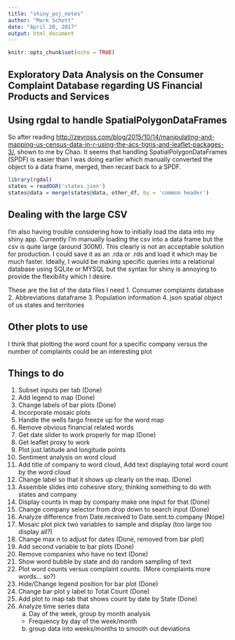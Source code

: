 ```yaml
---
title: "shiny_poj_notes"
author: "Mark Schott"
date: "April 20, 2017"
output: html_document
---
```


```r
knitr::opts_chunk$set(echo = TRUE)
```

## Exploratory Data Analysis on the Consumer Complaint Database regarding US Financial Products and Services


## Using rgdal to handle SpatialPolygonDataFrames

So after reading <http://zevross.com/blog/2015/10/14/manipulating-and-mapping-us-census-data-in-r-using-the-acs-tigris-and-leaflet-packages-3/>, shown to me by Chao. It seems that handling SpatialPolygonDataFrames (SPDF) is easier than I was doing earlier which manually converted the object to a data frame, merged, then recast back to a SPDF. 
```r
library(rgdal)
states = readOGR('states.json')
states@data = merge(states@data, other_df, by = 'common header')
```

## Dealing with the large CSV

I'm also having trouble considering how to initially load the data into my shiny app. Currently I'm manually loading the csv into a data frame but the csv is quite large (around 300M). This clearly is not an acceptable solution for production. I could save it as an .rda or .rds and load it which may be much faster. Ideally, I would be making specific queries into a relational database using SQLite or MYSQL but the syntax for shiny is annoying to provide the flexibility which I desire. 

These are the list of the data files I need
1. Consumer complaints database
2. Abbreviations dataframe
3. Population information
4. json spatial object of us states and territories

## Other plots to use

I think that plotting the word count for a specific company versus the number of complaints could be an interesting plot

## Things to do

1. Subset inputs per tab    (Done)
2. Add legend to map        (Done)
3. Change labels of bar plots    (Done)
4. Incorporate mosaic plots
5. Handle the wells fargo freeze up for the word map
6. Remove obvious financial related words
7. Get date slider to work properly for map        (Done)
8. Get leaflet proxy to work
9. Plot just latitude and longitude points
10. Sentiment analysis on word cloud
11. Add title of company to word cloud, Add text displaying total word count by the word cloud
12. Change label so that it shows up clearly on the map.    (Done)
13. Assemble slides into cohesive story, thinking something to do with states and company
14. Display counts in map by company make one input for that     (Done)
15. Change company selector from drop down to search input     (Done)
16. Analyze difference from Date.received to Date.sent.to.company    (Nope)
17. Mosaic plot pick two variables to sample and display (too large too display all?)
18. Change max n to adjust for dates                    (Done, removed from bar plot)
19. Add second variable to bar plots                    (Done)
20. Remove companies who have no text                   (Done)
21. Show word bubble by state and do random sampling of text
22. Plot word counts versus complaint counts. (More complaints more words... so?)
23. Hide/Change legend position for bar plot        (Done)
24. Change bar plot y label to Total Count          (Done)
25. Add plot to map tab that shows count by date by State            (Done)
26. Analyze time series data
    a. Day of the week, group by month analysis
      - Frequency by day of the week/month
    b. group data into weeks/months to smooth out deviations
      